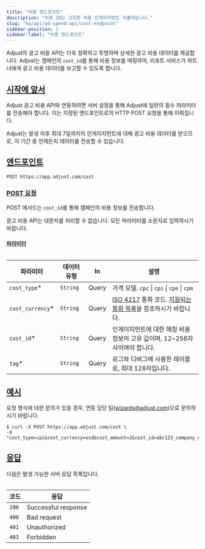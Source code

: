 ```yaml
---
title: "비용 엔드포인트"
description: "비용 ID는 고유한 비용 인게이지먼트 식별자입니다."
slug: "ko/api/ad-spend-api/cost-endpoint"
sidebar-position: 2
sidebar-label: "비용 엔드포인트"
---
```


Adjust의 광고 비용 API는 더욱 정확하고 투명하며 상세한 광고 비용 데이터를 제공합니다. Adjust는 캠페인의 `cost_id`를 통해 비용 정보를 매핑하여, 리포트 서비스가 파트너에게 광고 비용 데이터를 보고할 수 있도록 합니다.

## [시작에 앞서](before-you-begin)

Adjust 광고 비용 API와 연동하려면 서버 설정을 통해 Adjust에 일련의 필수 파라미터를 전송해야 합니다. 이는 지정된 엔드포인트로의 HTTP POST 요청을 통해 이뤄집니다.

<Callout type="note">

Adjust는 발생 이후 최대 7일까지의 인게이지먼트에 대해 광고 비용 데이터를 받으므로, 이 기간 중 언제든지 데이터를 전송할 수 있습니다.

</Callout>

## [엔드포인트](endpoint)

<CodeBlock title="엔드포인트" highlight="/cost">

```http
POST https://app.adjust.com/cost
```

</CodeBlock>

### [POST 요청](post-request)

POST 메서드는 `cost_id`를 통해 캠페인의 비용 정보를 전송합니다.

<Callout type="important">

광고 비용 API는 대문자를 처리할 수 없습니다. 모든 파라미터를 소문자로 입력하시기 바랍니다.

</Callout>

#### [파라미터](parameters)

<Table search>

| 파라미터          | 데이터 유형 | In    | 설명                                                                                                                                                            |
| ----------------- | ----------- | ----- | --------------------------------------------------------------------------------------------------------------------------------------------------------------- |
| `cost_type`\*     | `String`    | Query | 가격 모델. `cpc` \| `cpi` \| `cpe` \| `cpm`                                                                                                                     |
| `cost_currency`\* | `String`    | Query | [ISO 4217](https://www.iban.com/currency-codes) 통화 코드. [지원되는 통화 목록](https://help.adjust.com/ko/article/supported-currencies)을 참조하시기 바랍니다. |
| `cost_id`\*       | `String`    | Query | 인게이지먼트에 대한 매칭 비용 정보의 고유 값이며, 12~256자 사이여야 합니다.                                                                                     |
| `tag`\*           | `String`    | Query | 로그와 디버그에 사용한 레이블로, 최대 128자입니다.                                                                                                              |

</Table>

## [예시](example)

<Callout type="tip">

요청 형식에 대한 문의가 있을 경우, 연동 담당 팀\([wizards@adjust.com](mailto:wizards@adjust.com)\)으로 문의하시기 바랍니다.

</Callout>
<CodeBlock title="cURL" highlight="cost_type, cost_currency, cost_amount, cost_id, tag">

```console
$ curl -X POST https://app.adjust.com/cost \
-d "cost_type=cpi&cost_currency=usd&cost_amount=2&cost_id=abc123_company_name_test_1&tag=company_name_test"
```

</CodeBlock>

## [응답](responses)

다음은 발생 가능한 서버 응답 목록입니다.

<Table>

| 코드  | 응답                |
| ----- | ------------------- |
| `200` | Successful response |
| `400` | Bad request         |
| `401` | Unauthorized        |
| `403` | Forbidden           |

</Table>
